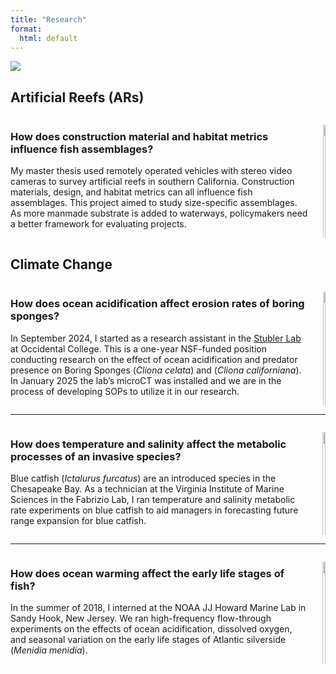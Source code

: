 ```yaml
---
title: "Research"
format: 
  html: default
---
```


```{=html}
<style>
  @media (max-width: 768px) {
      .columns {
          display: block; /* Stack columns vertically on smaller screens */
      }
      .column {
          width: 100%; /* Full width for each column */
          margin-bottom: 20px; /* Space between stacked columns */
      }
      img {
          width: 100%; /* Ensure images take full width */
          height: auto; /* Maintain aspect ratio */
      }
  }
</style>
```

![](docs/fish.jpg){fig-align="center"}

## Artificial Reefs (ARs)

::::: columns
::: column
### **How does construction material and habitat metrics influence fish assemblages?**

My master thesis used remotely operated vehicles with stereo video cameras to survey artificial reefs in southern California. Construction materials, design, and habitat metrics can all influence fish assemblages. This project aimed to study size-specific assemblages. As more manmade substrate is added to waterways, policymakers need a better framework for evaluating projects.
:::

::: column
![](docs/rov.jpg){width="100%"}
:::
:::::

## Climate Change

::::: columns
::: column
### **How does ocean acidification affect erosion rates of boring sponges?**

In September 2024, I started as a research assistant in the [Stubler Lab](https://amberstubler.weebly.com/) at Occidental College. This is a one-year NSF-funded position conducting research on the effect of ocean acidification and predator presence on Boring Sponges (*Cliona celata*) and (*Cliona californiana*). In January 2025 the lab's microCT was installed and we are in the process of developing SOPs to utilize it in our research.
:::

::: column
![](docs/boringsponges.jpg){width="100%"}
:::
:::::

------------------------------------------------------------------------

::::: columns
::: column
### **How does temperature and salinity affect the metabolic processes of an invasive species?**

Blue catfish (*Ictalurus furcatus*) are an introduced species in the Chesapeake Bay. As a technician at the Virginia Institute of Marine Sciences in the Fabrizio Lab, I ran temperature and salinity metabolic rate experiments on blue catfish to aid managers in forecasting future range expansion for blue catfish.
:::

::: column
![](docs/bluecat.jpg){width="100%"} <!-- Ensure full width on mobile -->
:::
:::::

------------------------------------------------------------------------

::::: columns
::: column
### **How does ocean warming affect the early life stages of fish?**

In the summer of 2018, I interned at the NOAA JJ Howard Marine Lab in Sandy Hook, New Jersey. We ran high-frequency flow-through experiments on the effects of ocean acidification, dissolved oxygen, and seasonal variation on the early life stages of Atlantic silverside (*Menidia menidia*).
:::

::: column
![](docs/larvalfish.jpg){width="100%"} <!-- Ensure full width on mobile -->
:::
:::::
